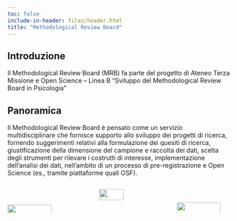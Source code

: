 ```yaml
---
toc: false
include-in-header: files/header.html
title: "Methodological Review Board"
---
```


## Introduzione

Il Methodological Review Board (MRB) fa parte del progetto di Ateneo Terza Missione e Open Science – Linea B “Sviluppo del Methodological Review Board in Psicologia”

## Panoramica

Il Methodological Review Board è pensato come un servizio multidisciplinare che fornisce supporto allo sviluppo dei progetti di ricerca, fornendo suggerimenti relativi alla formulazione dei quesiti di ricerca, giustificazione della dimensione del campione e raccolta dei dati, scelta degli strumenti per rilevare i costrutti di interesse, implementazione dell’analisi dei dati, nell’ambito di un processo di pre-registrazione e Open Science (es., tramite piattaforme quali OSF).


::: {.columns}

::: {.column width="33%"}
<img src="files/logo-UNIPD.bmp" style="width:80%; float: left; margin-top: 35px;" />
:::

::: {.column width="33%"}
<img src="files/logo-MRB.bmp" style="width:60%; display: block; margin-left: auto; margin-right: auto;" />
:::

::: {.column width="33%"}
<img src="files/logo-DPSS3M.bmp" style="width:80%; float: right; margin-top: 30px;" />
:::

:::



